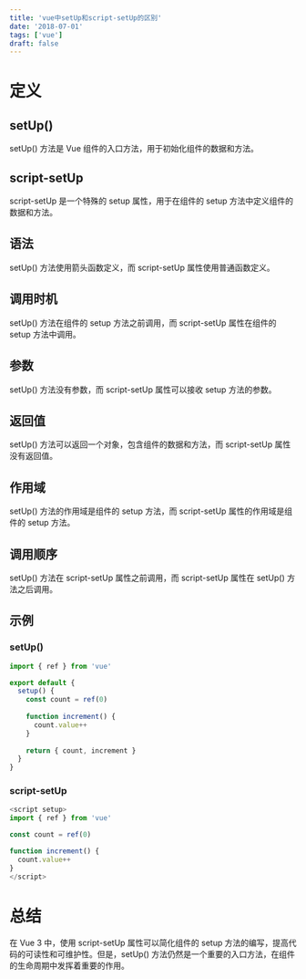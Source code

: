 ```yaml
---
title: 'vue中setUp和script-setUp的区别'
date: '2018-07-01'
tags: ['vue']
draft: false
---
```


# 定义

## setUp()

setUp() 方法是 Vue 组件的入口方法，用于初始化组件的数据和方法。

## script-setUp

script-setUp 是一个特殊的 setup 属性，用于在组件的 setup 方法中定义组件的数据和方法。

## 语法

setUp() 方法使用箭头函数定义，而 script-setUp 属性使用普通函数定义。

## 调用时机

setUp() 方法在组件的 setup 方法之前调用，而 script-setUp 属性在组件的 setup 方法中调用。

## 参数

setUp() 方法没有参数，而 script-setUp 属性可以接收 setup 方法的参数。

## 返回值

setUp() 方法可以返回一个对象，包含组件的数据和方法，而 script-setUp 属性没有返回值。

## 作用域

setUp() 方法的作用域是组件的 setup 方法，而 script-setUp 属性的作用域是组件的 setup 方法。

## 调用顺序

setUp() 方法在 script-setUp 属性之前调用，而 script-setUp 属性在 setUp() 方法之后调用。

## 示例

### setUp()

```js
import { ref } from 'vue'

export default {
  setup() {
    const count = ref(0)
    
    function increment() {
      count.value++
    }
    
    return { count, increment }
  }
}
```

### script-setUp

```js
<script setup>
import { ref } from 'vue'

const count = ref(0)

function increment() {
  count.value++
}
</script>
```

# 总结

在 Vue 3 中，使用 script-setUp 属性可以简化组件的 setup 方法的编写，提高代码的可读性和可维护性。但是，setUp() 方法仍然是一个重要的入口方法，在组件的生命周期中发挥着重要的作用。
